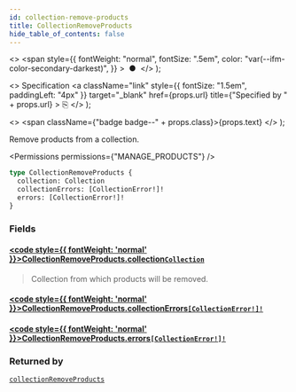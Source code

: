 ```yaml
---
id: collection-remove-products
title: CollectionRemoveProducts
hide_table_of_contents: false
---
```


  <>
    <span
      style={{
        fontWeight: "normal",
        fontSize: ".5em",
        color: "var(--ifm-color-secondary-darkest)",
      }}
    >
      &nbsp;●&nbsp;
    </span>
  </>
);

  <>
    Specification
    <a
      className="link"
      style={{ fontSize: "1.5em", paddingLeft: "4px" }}
      target="\_blank"
      href={props.url}
      title={"Specified by " + props.url}
    >
      ⎘
    </a>
  </>
);

  <>
    <span className={"badge badge--" + props.class}>{props.text}</span>
  </>
);

Remove products from a collection.

<Permissions permissions={"MANAGE_PRODUCTS"} />

```graphql
type CollectionRemoveProducts {
  collection: Collection
  collectionErrors: [CollectionError!]!
  errors: [CollectionError!]!
}
```

### Fields

#### [<code style={{ fontWeight: 'normal' }}>CollectionRemoveProducts.<b>collection</b></code>](#)<Bullet />[`Collection`](../../../api-reference/products/objects/collection) <Badge class="secondary" text="object"/> <Badge class="secondary" text="products"/>

> Collection from which products will be removed.

#### [<code style={{ fontWeight: 'normal' }}>CollectionRemoveProducts.<b>collectionErrors</b></code>](#)<Bullet />[`[CollectionError!]!`](../../../api-reference/products/objects/collection-error) <Badge class="secondary" text="non-null"/> <Badge class="secondary" text="object"/> <Badge class="secondary" text="products"/>

>

#### [<code style={{ fontWeight: 'normal' }}>CollectionRemoveProducts.<b>errors</b></code>](#)<Bullet />[`[CollectionError!]!`](../../../api-reference/products/objects/collection-error) <Badge class="secondary" text="non-null"/> <Badge class="secondary" text="object"/> <Badge class="secondary" text="products"/>

>

### Returned by

[`collectionRemoveProducts`](../../../api-reference/products/mutations/collection-remove-products) <Badge class="secondary" text="mutation"/>

